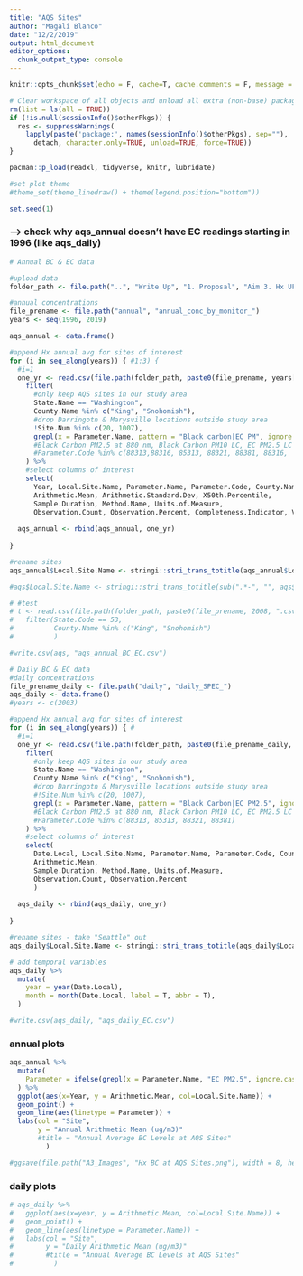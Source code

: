 ```yaml
---
title: "AQS Sites"
author: "Magali Blanco"
date: "12/2/2019"
output: html_document
editor_options: 
  chunk_output_type: console
---
```


```r
knitr::opts_chunk$set(echo = F, cache=T, cache.comments = F, message = F, warning = F, tidy.opts=list(width.cutoff=60), tidy=TRUE, fig.height = 8)  

# Clear workspace of all objects and unload all extra (non-base) packages
rm(list = ls(all = TRUE))
if (!is.null(sessionInfo()$otherPkgs)) {
  res <- suppressWarnings(
    lapply(paste('package:', names(sessionInfo()$otherPkgs), sep=""),
      detach, character.only=TRUE, unload=TRUE, force=TRUE))
}

pacman::p_load(readxl, tidyverse, knitr, lubridate) 

#set plot theme
#theme_set(theme_linedraw() + theme(legend.position="bottom")) 

set.seed(1)

```

### --> check why aqs_annual doesn't have EC readings starting in 1996 (like aqs_daily)

```r
# Annual BC & EC data 

#upload data
folder_path <- file.path("..", "Write Up", "1. Proposal", "Aim 3. Hx UFP", "Hx Data", "AQS sites")

#annual concentrations
file_prename <- file.path("annual", "annual_conc_by_monitor_")
years <- seq(1996, 2019)

aqs_annual <- data.frame()

#append Hx annual avg for sites of interest 
for (i in seq_along(years)) { #1:3) { 
  #i=1
  one_yr <- read.csv(file.path(folder_path, paste0(file_prename, years[i], ".csv"))) %>%
    filter(
      #only keep AQS sites in our study area
      State.Name == "Washington",
      County.Name %in% c("King", "Snohomish"),
      #drop Darringotn & Marysville locations outside study area
      !Site.Num %in% c(20, 1007),
      grepl(x = Parameter.Name, pattern = "Black carbon|EC PM", ignore.case = T)
      #Black Carbon PM2.5 at 880 nm, Black Carbon PM10 LC, EC PM2.5 LC TOR, EC PM2.5 LC TOT, Optical EC PM2.5 LC TOT
      #Parameter.Code %in% c(88313,88316, 85313, 88321, 88381, 88316,    84313, 84316)
    ) %>%
    #select columns of interest
    select(
      Year, Local.Site.Name, Parameter.Name, Parameter.Code, County.Name,
      Arithmetic.Mean, Arithmetic.Standard.Dev, X50th.Percentile, 
      Sample.Duration, Method.Name, Units.of.Measure, 
      Observation.Count, Observation.Percent, Completeness.Indicator, Valid.Day.Count, Required.Day.Count)
  
  aqs_annual <- rbind(aqs_annual, one_yr)
  
}

#rename sites  
aqs_annual$Local.Site.Name <- stringi::stri_trans_totitle(aqs_annual$Local.Site.Name)

#aqs$Local.Site.Name <- stringi::stri_trans_totitle(sub(".*-", "", aqs$Local.Site.Name))

# #test
# t <- read.csv(file.path(folder_path, paste0(file_prename, 2008, ".csv"))) %>%
#   filter(State.Code == 53,
#          County.Name %in% c("King", "Snohomish")
#          )

#write.csv(aqs, "aqs_annual_BC_EC.csv")


```

```r
# Daily BC & EC data 
#daily concentrations
file_prename_daily <- file.path("daily", "daily_SPEC_")
aqs_daily <- data.frame()
#years <- c(2003)

#append Hx annual avg for sites of interest 
for (i in seq_along(years)) { #
  #i=1
  one_yr <- read.csv(file.path(folder_path, paste0(file_prename_daily, years[i], ".csv"))) %>%
    filter(
      #only keep AQS sites in our study area
      State.Name == "Washington",
      County.Name %in% c("King", "Snohomish"),
      #drop Darringotn & Marysville locations outside study area
      #!Site.Num %in% c(20, 1007),
      grepl(x = Parameter.Name, pattern = "Black Carbon|EC PM2.5", ignore.case = T)
      #Black Carbon PM2.5 at 880 nm, Black Carbon PM10 LC, EC PM2.5 LC TOR, EC PM2.5 LC TOT
      #Parameter.Code %in% c(88313, 85313, 88321, 88381)
    ) %>%
    #select columns of interest
    select(
      Date.Local, Local.Site.Name, Parameter.Name, Parameter.Code, County.Name,
      Arithmetic.Mean,  
      Sample.Duration, Method.Name, Units.of.Measure, 
      Observation.Count, Observation.Percent
      )
  
  aqs_daily <- rbind(aqs_daily, one_yr)
  
}

#rename sites - take "Seattle" out
aqs_daily$Local.Site.Name <- stringi::stri_trans_totitle(aqs_daily$Local.Site.Name)

# add temporal variables
aqs_daily %>% 
  mutate(
    year = year(Date.Local),
    month = month(Date.Local, label = T, abbr = T),
  )

#write.csv(aqs_daily, "aqs_daily_EC.csv")

```


### annual plots 

```r
aqs_annual %>%
  mutate(
    Parameter = ifelse(grepl(x = Parameter.Name, "EC PM2.5", ignore.case = T), "Elemental Carbon", "Black Carbon")
  ) %>%
  ggplot(aes(x=Year, y = Arithmetic.Mean, col=Local.Site.Name)) + 
  geom_point() + 
  geom_line(aes(linetype = Parameter)) + 
  labs(col = "Site", 
       y = "Annual Arithmetic Mean (ug/m3)" 
       #title = "Annual Average BC Levels at AQS Sites"
         )

#ggsave(file.path("A3_Images", "Hx BC at AQS Sites.png"), width = 8, height = 5)

```

### daily plots 

```r
# aqs_daily %>%
#   ggplot(aes(x=year, y = Arithmetic.Mean, col=Local.Site.Name)) + 
#   geom_point() + 
#   geom_line(aes(linetype = Parameter.Name)) + 
#   labs(col = "Site", 
#        y = "Daily Arithmetic Mean (ug/m3)" 
#        #title = "Annual Average BC Levels at AQS Sites"
#          )

```

 